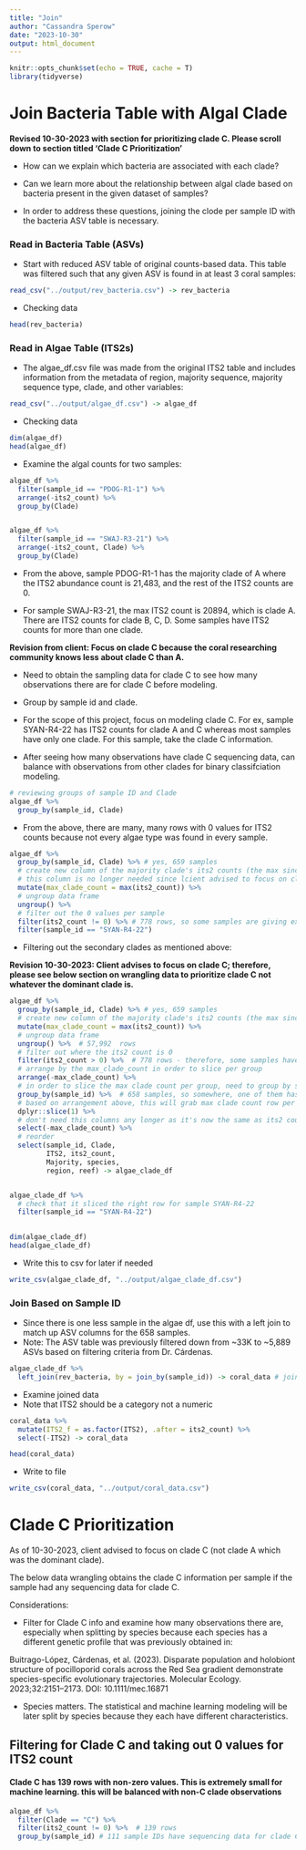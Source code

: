 ```yaml
---
title: "Join"
author: "Cassandra Sperow"
date: "2023-10-30"
output: html_document
---
```


```r
knitr::opts_chunk$set(echo = TRUE, cache = T)
library(tidyverse)
```

# Join Bacteria Table with Algal Clade

**Revised 10-30-2023 with section for prioritizing clade C. Please scroll down to section titled 'Clade C Prioritization' **

- How can we explain which bacteria are associated with each clade? 

- Can we learn more about the relationship between algal clade based on bacteria present in the given dataset of samples?

- In order to address these questions, joining the clode per sample ID with the bacteria ASV table is necessary.

### Read in Bacteria Table (ASVs)

- Start with reduced ASV table of original counts-based data. This table was filtered such that any given ASV is found in at least 3 coral samples: 
```r
read_csv("../output/rev_bacteria.csv") -> rev_bacteria
```

- Checking data
```r
head(rev_bacteria)
```


### Read in Algae Table (ITS2s)

- The algae_df.csv file was made from the original ITS2 table and includes information from the metadata of region, majority sequence, majority sequence type, clade, and other variables:

```r
read_csv("../output/algae_df.csv") -> algae_df
```

- Checking data
```r
dim(algae_df)
head(algae_df)
```

- Examine the algal counts for two samples: 
```r
algae_df %>% 
  filter(sample_id == "PDOG-R1-1") %>% 
  arrange(-its2_count) %>% 
  group_by(Clade)


algae_df %>% 
  filter(sample_id == "SWAJ-R3-21") %>% 
  arrange(-its2_count, Clade) %>% 
  group_by(Clade)
```
- From the above, sample PDOG-R1-1 has the majority clade of A where the ITS2 abundance count is 21,483, and the rest of the ITS2 counts are 0. 

- For sample SWAJ-R3-21, the max ITS2 count is 20894, which is clade A. There are ITS2 counts for clade B, C, D. Some samples have ITS2 counts for more than one clade.


**Revision from client: Focus on clade C because the coral researching community knows less about clade C than A.** 

- Need to obtain the sampling data for clade C to see how many observations there are for clade C before modeling. 

- Group by sample id and clade. 

- For the scope of this project, focus on modeling clade C. For ex, sample SYAN-R4-22 has ITS2 counts for clade A and C whereas most samples have only one clade. For this sample, take the clade C information. 

- After seeing how many observations have clade C sequencing data, can balance with observations from other clades for binary classifciation modeling. 
 
```r
# reviewing groups of sample ID and Clade
algae_df %>% 
  group_by(sample_id, Clade)
```
 - From the above, there are many, many rows with 0 values for ITS2 counts because not every algae type was found in every sample.

```r
algae_df %>% 
  group_by(sample_id, Clade) %>% # yes, 659 samples
  # create new column of the majority clade's its2 counts (the max since rest are 0)
  # this column is no longer needed since lcient advised to focus on clade C ---Please see revised data wrangling for clade C below
  mutate(max_clade_count = max(its2_count)) %>% 
  # ungroup data frame
  ungroup() %>% 
  # filter out the 0 values per sample
  filter(its2_count != 0) %>% # 778 rows, so some samples are giving extra rows
  filter(sample_id == "SYAN-R4-22")
```

- Filtering out the secondary clades as mentioned above: 

**Revision 10-30-2023: Client advises to focus on clade C; therefore, please see below section on wrangling data to prioritize clade C not whatever the dominant clade is.**

```r
algae_df %>% 
  group_by(sample_id, Clade) %>% # yes, 659 samples
  # create new column of the majority clade's its2 counts (the max since rest are 0)
  mutate(max_clade_count = max(its2_count)) %>% 
  # ungroup data frame
  ungroup() %>%  # 57,992  rows
  # filter out where the its2 count is 0
  filter(its2_count > 0) %>%  # 778 rows - therefore, some samples have two clades
  # arrange by the max_clade_count in order to slice per group
  arrange(-max_clade_count) %>% 
  # in order to slice the max clade count per group, need to group by sample id
  group_by(sample_id) %>%  # 658 samples, so somewhere, one of them has a 0 max count
  # based on arrangement above, this will grab max clade count row per sample if more than one. 
  dplyr::slice(1) %>% 
  # don't need this columns any longer as it's now the same as its2 count
  select(-max_clade_count) %>% 
  # reorder 
  select(sample_id, Clade, 
         ITS2, its2_count, 
         Majority, species, 
         region, reef) -> algae_clade_df


algae_clade_df %>% 
  # check that it sliced the right row for sample SYAN-R4-22
  filter(sample_id == "SYAN-R4-22")
  
```

```r
dim(algae_clade_df)
head(algae_clade_df)
```

- Write this to csv for later if needed
```r
write_csv(algae_clade_df, "../output/algae_clade_df.csv")
```

### Join Based on Sample ID

- Since there is one less sample in the algae df, use this with a left join to match up ASV columns for the 658 samples.
- Note: The ASV table was previously filtered down from ~33K to ~5,889 ASVs based on filtering criteria from Dr. Cárdenas. 

```r
algae_clade_df %>% 
  left_join(rev_bacteria, by = join_by(sample_id)) -> coral_data # joined algae and bacteria data
```

- Examine joined data
- Note that ITS2 should be a category not a numeric
```r
coral_data %>% 
  mutate(ITS2_f = as.factor(ITS2), .after = its2_count) %>% 
  select(-ITS2) -> coral_data

head(coral_data)
```

- Write to file
```r
write_csv(coral_data, "../output/coral_data.csv")
```


# Clade C Prioritization

As of 10-30-2023, client advised to focus on clade C (not clade A which was the dominant clade). 

The below data wrangling obtains the clade C information per sample if the sample had any sequencing data for clade C. 

Considerations: 

- Filter for Clade C info and examine how many observations there are, especially when splitting by species because each species has a different genetic profile that was previously obtained in: 

Buitrago-López, Cárdenas, et al. (2023). Disparate population and holobiont structure of pocilloporid corals across the Red Sea gradient demonstrate species-specific evolutionary trajectories. Molecular Ecology. 2023;32:2151–2173. DOI: 10.1111/mec.16871 

- Species matters. The statistical and machine learning modeling will be later split by species because they each have different characteristics. 

## Filtering for Clade C and taking out 0 values for ITS2 count 

#### Clade C has 139 rows with non-zero values. This is extremely small for machine learning. this will be balanced with non-C clade observations 
```r
algae_df %>% 
  filter(Clade == "C") %>% 
  filter(its2_count != 0) %>%  # 139 rows 
  group_by(sample_id) # 111 sample IDs have sequencing data for clade C
```


```r
```


```r
```


```r
```


```r
```


```r
```


```r
```





